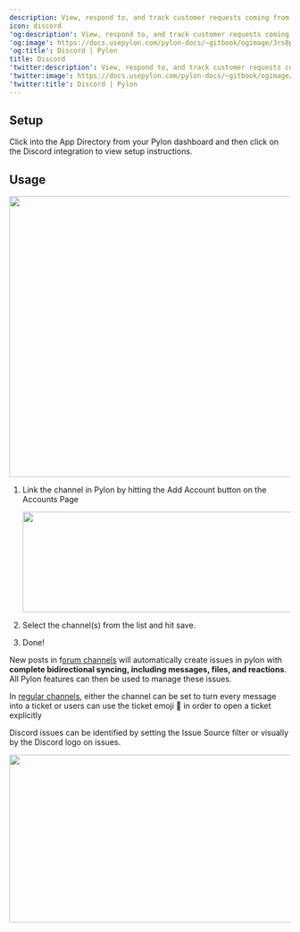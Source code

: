 ---
description: View, respond to, and track customer requests coming from Discord.
icon: discord
'og:description': View, respond to, and track customer requests coming from Discord.
'og:image': https://docs.usepylon.com/pylon-docs/~gitbook/ogimage/Jrs8puDAPbw3JFLySt2B
'og:title': Discord | Pylon
title: Discord
'twitter:description': View, respond to, and track customer requests coming from Discord.
'twitter:image': https://docs.usepylon.com/pylon-docs/~gitbook/ogimage/Jrs8puDAPbw3JFLySt2B
'twitter:title': Discord | Pylon
---
## Setup

Click into the App Directory from your Pylon dashboard and then click on the Discord integration to view setup instructions.

## Usage

<Frame>
<img alt="" class="block" data-testid="zoom-image" fetchpriority="high" height="502" sizes="(max-width: 640px) 400px, 768px" src="/gif/CleanShot 2025-03-12 at 16.47.53.gif" width="800"/>
</Frame>

1. Link the channel in Pylon by hitting the Add Account button on the Accounts Page

    <Frame>
    <img alt="" class="block" data-testid="zoom-image" fetchpriority="low" height="180" loading="lazy" sizes="(max-width: 640px) 400px, 768px" src="/images/d1de273b.png" width="1080"/>
    </Frame>

2. Select the channel(s) from the list and hit save.
3. Done!

New posts in f[orum channels](https://support.discord.com/hc/en-us/articles/6208479917079-Forum-Channels-FAQ) will automatically create issues in pylon with **complete bidirectional syncing, including messages, files, and reactions**. All Pylon features can then be used to manage these issues.

In [regular channels](https://discord.com/community/basic-channel-setup), either the channel can be set to turn every message into a ticket or users can use the ticket emoji 🎫 in order to open a ticket explicitly

Discord issues can be identified by setting the Issue Source filter or visually by the Discord logo on issues.

<Frame>
<img alt="" class="block" data-testid="zoom-image" fetchpriority="low" height="300" loading="lazy" sizes="(max-width: 640px) 400px, 768px" src="/images/0c468b5c.png" width="618"/>
</Frame>
